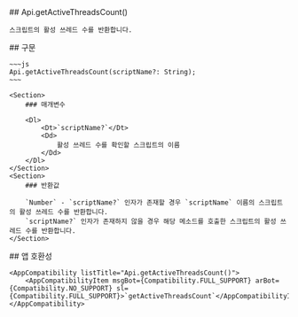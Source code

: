 
<Section>
    ## Api.getActiveThreadsCount()

    스크립트의 활성 쓰레드 수를 반환합니다.
</Section>
<Section>
    ## 구문

    ~~~js
    Api.getActiveThreadsCount(scriptName?: String);
    ~~~

    <Section>
        ### 매개변수

        <Dl>
            <Dt>`scriptName?`</Dt>
            <Dd>
                활성 쓰레드 수를 확인할 스크립트의 이름
            </Dd>
        </Dl>
    </Section>
    <Section>
        ### 반환값

        `Number` - `scriptName?` 인자가 존재할 경우 `scriptName` 이름의 스크립트의 활성 쓰레드 수를 반환합니다.
        `scriptName?` 인자가 존재하지 않을 경우 해당 메소드를 호출한 스크립트의 활성 쓰레드 수를 반환합니다.
    </Section>
</Section>
<Section>
    ## 앱 호환성

    <AppCompatibility listTitle="Api.getActiveThreadsCount()">
        <AppCompatibilityItem msgBot={Compatibility.FULL_SUPPORT} arBot={Compatibility.NO_SUPPORT} sl={Compatibility.FULL_SUPPORT}>`getActiveThreadsCount`</AppCompatibilityItem>
    </AppCompatibility>
</Section>